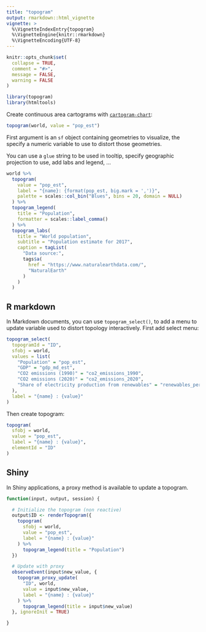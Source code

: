 ```yaml
---
title: "topogram"
output: rmarkdown::html_vignette
vignette: >
  %\VignetteIndexEntry{topogram}
  %\VignetteEngine{knitr::rmarkdown}
  %\VignetteEncoding{UTF-8}
---
```


```r
knitr::opts_chunk$set(
  collapse = TRUE,
  comment = "#>",
  message = FALSE,
  warning = FALSE
)
```

```r
library(topogram)
library(htmltools)
```

Create continuous area cartograms with [`cartogram-chart`](https://github.com/vasturiano/cartogram-chart):

```r
topogram(world, value = "pop_est")
```

First argument is an `sf` object containing geometries to visualize, the specify a numeric variable to use to distort those geometries.

You can use a `glue` string to be used in tooltip, specify geographic projection to use, add labs and legend, ...

```r
world %>% 
  topogram( 
    value = "pop_est", 
    label = "{name}: {format(pop_est, big.mark = ',')}",
    palette = scales::col_bin("Blues", bins = 20, domain = NULL)
  ) %>% 
  topogram_legend(
    title = "Population",
    formatter = scales::label_comma()
  ) %>% 
  topogram_labs(
    title = "World population",
    subtitle = "Population estimate for 2017",
    caption = tagList(
      "Data source:",
      tags$a(
        href = "https://www.naturalearthdata.com/",
        "NaturalEarth"
      )
    )
  )
```


## R markdown

In Markdown documents, you can use `topogram_select()`, to add a menu to update variable used to distort topology interactively. First add select menu:

```r
topogram_select(
  topogramId = "ID",
  sfobj = world,
  values = list(
    "Population" = "pop_est",
    "GDP" = "gdp_md_est", 
    "CO2 emissions (1990)" = "co2_emissions_1990", 
    "CO2 emissions (2020)" = "co2_emissions_2020", 
    "Share of electricity production from renewables" = "renewables_percent_electricity"
  ),
  label = "{name} : {value}"
)
```

Then create topogram:

```r
topogram(
  sfobj = world,
  value = "pop_est", 
  label = "{name} : {value}",
  elementId = "ID"
)
```


## Shiny

In Shiny applications, a proxy method is available to update a topogram.

```r
function(input, output, session) {

  # Initialize the topogram (non reactive)
  output$ID <- renderTopogram({
    topogram(
      sfobj = world,
      value = "pop_est", 
      label = "{name} : {value}"
    ) %>% 
      topogram_legend(title = "Population")
  })

  # Update with proxy
  observeEvent(input$new_value, {
    topogram_proxy_update(
      "ID", world, 
      value = input$new_value,
      label = "{name} : {value}"
    ) %>% 
      topogram_legend(title = input$new_value)
  }, ignoreInit = TRUE)

}
```

